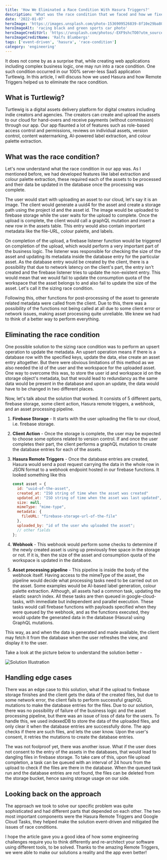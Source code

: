 ```yaml
---
title: 'How We Eliminated a Race Condition With Hasura Triggers?'
description: 'What was the race condition that we faced and how we fixed it with hasura triggers and google cloud tasks using an event-driven solution?'
date: '2022-01-07'
heroImage: 'https://images.unsplash.com/photo-1536909526839-8f10e29ba80c?q=80&w=1920&auto=format&fit=crop&ixlib=rb-4.0.3'
heroImageAlt: 'racing black and green sports car photo'
heroImageCreditUrl: 'https://unsplash.com/photos/-EXF9shcTO0?utm_source=unsplash&utm_medium=referral&utm_content=creditShareLink'
heroImageCreditName: 'Ralfs Blumbergs'
tags: ['event-driven', 'hasura', 'race-condition']
category: 'engineering'
---
```


It does not come by as a surprise that, while creating web applications including complex business logic, one may run into a race condition. One such condition occurred in our 100% server-less SaaS application Turtlewig. In this article, I will discuss how we used Hasura and how Remote Triggers helped us to eliminate the race condition.

## What is Turtlewig?

Turtlewig is a digital assets delivery platform for digital creators including indie creators and agencies. The creators can create and upload the assets to our cloud for hand-overs and receive payments (without commission) through our app. Our app flaunted a lot of features such as role-based access control and permissions, reviews on individual assets, version control, content watermarking, AI-powered label extraction, and colour palette extraction.

## What was the race condition?

Let's now understand what the race condition in our app was. As I mentioned before, we had developed features like label extraction and colour palette extraction, these required each of the assets to be processed and their data be updated in the database once the processing was complete.

The user would start with uploading an asset to our cloud, let's say it is an image. The client would generate a uuid4 for the asset and create a storage path using the project id and the asset id. The image would be uploaded to firebase storage while the user waits for the upload to complete. Once the upload is complete, the client would call a graphQL mutation and insert a new row in the assets table. This entry would also contain important metadata like the file-URL, colour palette, and labels.

On completion of the upload, a firebase listener function would be triggered on completion of the upload, which would perform a very important part of the business logic. The listener was responsible for checking the size of the asset and updating its metadata inside the database entry for the particular asset. As the database entry would be created by the client, there is a possibility that due to network latency on the client's part, the entry isn't created and the firebase listener tries to update the non-existent entry. This would mean that we would fail to update the consumption quota of the workspace that the asset belongs to and also fail to update the size of the asset. Let's call it the sizing race condition.

Following this, other functions for post-processing of the asset to generate related metadata were called from the client. Due to this, there was a possibility of the functions not being called at all due to some client error or network issues, making asset processing quite unreliable. We knew we had to think of a better way to perform everything.

## Eliminating the race condition

One possible solution to the sizing race condition was to perform an upsert operation to update the metadata. An upsert operation means if there is a database row with the specified keys, update the data, else create an asset entry altogether. But there were obvious limitations of this method as we also needed the id of the user and the workspace for the uploaded asset. One way to overcome this was, to store the user id and workspace id on the storage object's metadata, but that would lead to redundancy as the same data would be present in the database and upon an update, the data would have to be changed in two different places.

Now, let's talk about the solution that worked. It consists of 5 different parts, firebase storage, some client action, Hasura remote triggers, a webhook, and an asset processing pipeline.

1. **Firebase Storage** - It starts with the user uploading the file to our cloud, i.e. firebase storage.
2. **Client Action** - Once the storage is complete, the user may be expected to choose some options related to version control. If and once the user completes their part, the client performs a graphQL mutation to create the database entries for each of the assets.
3. **Hasura Remote Triggers** - Once the database entries are created, Hasura would send a post request carrying the data in the whole row in JSON format to a webhook endpoint hosted in our firebase functions. It looked something like this

   ```js
   const asset = {
     id: "uuid-of-the-asset",
     created_at: "ISO string of time when the asset was created"
     updated_at: "ISO string of time when the asset was last updated",
     size: null,
     mimeType: "mime-type",
     metadata: {
       fileURL: "firebase-storage-url-of-the-file"
     },
     uploaded_by: "id of the user who uploaded the asset";
     // other fields
   };
   ```

4. **Webhook** - This webhook would perform some checks to determine if the newly created asset is using up previously free space in the storage or not. If it is, then the size of the asset and consumption quota of the workspace is updated in the database.
5. **Asset processing pipeline** - This pipeline is inside the body of the webhook itself. Having access to the mimeType of the asset, the pipeline would decide what processing tasks need to be carried out on the asset. Some examples would be AI-based label generation, colour palette extraction. Although, all assets had a common task, updating the elastic search index. All these tasks are then queued in google-cloud-tasks, with immediate but independent and parallel execution. These tasks would call firebase functions with payloads specified when they were queued by the webhook, and as the functions executed, they would update the generated data in the database (Hasura) using GraphQL mutations.

This way, as and when the data is generated and made available, the client may fetch it from the database when the user refreshes the view, and display it to the user.

Take a look at the picture below to understand the solution better -

![Solution Illustration](https://i.imgur.com/GRDmPMW.jpg)

## Handling edge cases

There was an edge case to this solution, what if the upload to firebase storage finishes and the client gets the data of the created files, but due to some network error, the client fails to perform successful graphQL mutations to make the database entries for the files. Due to our solution, there was no possibility of failure of the business logic and the asset processing pipeline, but there was an issue of loss of data for the users. To handle this, we used indexedDB to store the data of the uploaded files, and only clear it when the database entries are successfully done. The app checks if there are such files, and lets the user know. Upon the user's consent, it retries the mutations to create the database entries.

The was not foolproof yet, there was another issue. What if the user does not consent to the entry of the assets in the databases, that would lead to dangling files in firebase storage. To take care of this, upon file upload completion, a task can be queued with an interval of 24 hours from the upload to check if the files are there in the database. When the queued task run and the database entries are not found, the files can be deleted from the storage bucket, hence saving storage usage on our side.

## Looking back on the approach

The approach we took to solve our specific problem was quite sophisticated and had different parts that depended on each other. The two most important components were the Hasura Remote Triggers and Google Cloud Tasks, they helped make the solution event-driven and mitigated the issues of race conditions.

I hope the article gave you a good idea of how some engineering challenges require you to think differently and re-architect your software using different tools, to be solved. Thanks to the amazing Remote Triggers, we were able to make our solutions a reality and the app even better!

